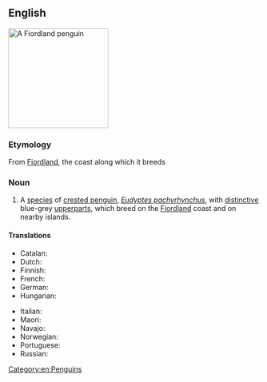 ==English==
{{wikipedia}}
[[Image:Fiordland penguin (Mattern).jpg|200px|right|thumb|A Fiordland penguin]]
{{wikispecies|Eudyptes pachyrhynchus}}

===Etymology===
From [[w:Fiordland|Fiordland]], the coast along which it breeds

===Noun===
{{en-noun}}

# A [[species]] of [[crested penguin]], ''[[Eudyptes pachyrhynchus]]'', with [[distinctive]] blue-grey [[upperparts]], which breed on the [[Fiordland]] coast and on nearby islands.

====Translations====
{{trans-top|Penguin}}
* Catalan: {{t|ca|pingüí de Fiordland|m}}
* Dutch: {{t|nl|fjordlandkuifpinguïn|m}}
* Finnish: {{t+|fi|vuonopingviini}}
* French: {{t+|fr|gorfou du Fiordland|m}}
* German: {{t+|de|Dickschnabelpinguin|m}}
* Hungarian: {{t|hu|fjordlandi pingvin}}
{{trans-mid}}
* Italian: {{t|it|pinguino del Fiordland|m}}
* Maori: {{t|mi|pokotiwha}}
* Navajo: {{t|nv|Łeesdísí Bikéyahdę́ę́ʼ tsídii naʼałkʼaiʼí}}
* Norwegian: {{t|no|skogpingvin}}
* Portuguese: {{t|pt|pinguim de Fiordland}}
* Russian: {{t|ru|толстоклю́вый пингви́н}}
{{trans-bottom}}
[[Category:en:Penguins]]